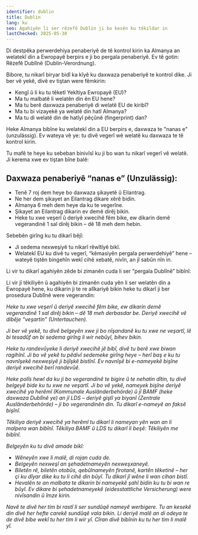 ```yaml
---
identifier: dublin
title: Dublin
lang: ku
seo: Agahiyên li ser rêzefê Dublin ji bo kesên ku têkildar in
lastChecked: 2025-05-30
---
```


Di destpêka perwerdehiya penaberiyê de tê kontrol kirin ka Almanya an welatekî din a Ewropayê berpirs e ji bo pergala penaberiyê. Ev tê gotin: Rêzefê Dublînê (Dublin-Verordnung).

Bibore, tu nikarî biryar bidî ka kîyê ku daxwaza penaberiyê te kontrol dike. Ji ber vê yekê, divê ev tiştan were fêmkirin:

- Kengî û li ku tu têketî Yekîtiya Ewropayê (EU)?
- Ma tu malbatê li welatên din ên EU hene?
- Ma tu berê daxwaza penaberiyê di welatê EU de kiribî?
- Ma tu bi vizayekê ya welatê din hatî Almanya?
- Ma tu di welatê din de hatîyî pêçûnê (fingerprint) dan?

Heke Almanya bibîne ku welatekî din a EU berpirs e, daxwaza te "nanas e" (unzulässig). Ev wateya vê ye: tu divê vegerî wê welatê ku daxwaza te tê kontrol kirin.

Tu mafê te heye ku sebeban binivîsî ku ji bo wan tu nikarî vegerî vê welatê. Ji kerema xwe ev tiştan bîne balê:

## Daxwaza penaberiyê “nanas e” (Unzulässig):

- Tenê 7 roj dem heye bo daxwaza şikayetê û Eilantrag.
- Ne her dem şikayet an Eilantrag dikare xêrê bidin.
- Almanya 6 meh dem heye da ku te vegerîne.
- Şikayet an Eilantrag dikarin ev demê dirêj bikin.
- Heke tu xwe veşerî û deriyê xwecihê fêm bike, ew dikarin demê vegerandinê 1 sal dirêj bikin – dê 18 meh dem hebin.
<Block identifier="get-legal-advice" />

Sebebên girîng ku tu dikarî bêjî:

- Ji sedema nexweşiyê tu nikarî rêwîtîyê bikî.
- Welatekî EU ku divê tu vegerî, “kêmasiyên pergala perwerdehiyê” hene – wateyê tiştên bingehîn wekî cihê xebatê, nivîn, an jî sabûn nîn in.

Li vir tu dikarî agahiyên zêde bi zimanên cuda li ser “pergala Dublînê” bibînî:
<ExternalShortLink identifier="fluechtlingsrat-brandenburg_dublin" />

Li vir jî têkiliyên û agahiyên bi zimanên cuda yên li ser welatên din a Ewropayê hene, ku dikarin ji te re alîkariyê bikin heke tu dikarî ji ber prosedura Dublînê were vegerandin:
<Address identifier="w2eu" />

Heke tu xwe veşerî û deriyê xwecihê fêm bike, ew dikarin demê vegerandinê 1 sal dirêj bikin – dê 18 meh derbasdar be. Deriyê xwecihê vê dibêje “veşartin” (Untertauchen).

Ji ber vê yekê, tu divê belgeyên xwe ji bo nîşandanê ku tu xwe ne veşartî, lê bi tesadûf an bi sedema girîng li wir nebûyî, bihev bikin.

Heke tu randevûyeke li deriyê xwecihê jê bibî, divê tu berê xwe biwan ragihînî. Ji bo vê yekê tu pêdivî sedemeke girîng heye – herî baş e ku tu navnîşekê nexweşiyê ji bijîşkê bistînî. Ev navnîşê bi e-nameyekê bişîne deriyê xwecihê berî randevûê.

Heke polîs hewl da ku ji bo vegerandinê te bigire û te nehatin dîtin, tu divê belgeyê bide ku tu xwe ne veşartî. Ji bo vê yekê, nameyek bişîne deriyê xwecihê ya herêmî (Kommunale Ausländerbehörde) û jî BAMF (heke daxwaza Dublînê ye) an jî LDS – deriyê giştî ya biyanî (Zentrale Ausländerbehörde) – ji bo vegerandinên din. Tu dikarî e-nameyê an faksê bişînî.

Têkiliya deriyê xwecihê ya herêmî tu dikarî li nameyan yên wan an li malpera wan bibînî. Têkiliya BAMF û LDS tu dikarî li beşê: <InternalShortLink identifier="contacts"> Têkiliyên me </InternalShortLink> bibînî.

Belgeyên ku tu divê amade bikî:
- Wêneyên xwe li malê, di rojan cuda de.
- Belgeyên nexweşî an şehadetnameyên nexweşxaneyê.
- Biletên rê, biletên otobûs, qebûlnameyên firotanê, kartên têketinê – her çi ku dîyar dike ku tu li cihê din bûyî. Tu dikarî jî wêne li wan cihan bistî.
- Hevalên te an malbata te dikarin bi nameyekê şahî bidin ku tu bi wan re bûyî. Ev dikare bi şehadetnameyekê (eidesstattliche Versicherung) were nivîsandin û îmze kirin. <InternalShortLink identifier="forms"/>

Navê te divê her tim bi rastî li ser sundûqê nameyê werbigere. Tu an kesekê din divê her hefte carekê sundûqê vala bikin. Li deriyê malê an di odeya te de divê bibe wekî tu her tim li wir yî. Cîran divê bibînin ku tu her tim li malê yî.

